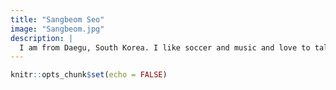 ---
title: "Sangbeom Seo"
image: "Sangbeom.jpg"
description: |
  I am from Daegu, South Korea. I like soccer and music and love to talk about them.
---

```{r setup, include=FALSE}
knitr::opts_chunk$set(echo = FALSE)
```

